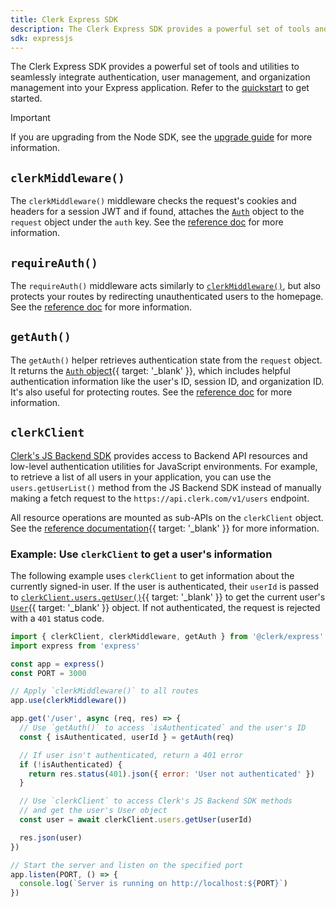 ```yaml
---
title: Clerk Express SDK
description: The Clerk Express SDK provides a powerful set of tools and utilities to seamlessly integrate authentication, user management, and organization management into your Express application.
sdk: expressjs
---
```


The Clerk Express SDK provides a powerful set of tools and utilities to seamlessly integrate authentication, user management, and organization management into your Express application. Refer to the [quickstart](/docs/expressjs/getting-started/quickstart) to get started.

> [!IMPORTANT]
> If you are upgrading from the Node SDK, see the [upgrade guide](/docs/guides/development/upgrading/upgrade-guides/node-to-express) for more information.

## `clerkMiddleware()`

The `clerkMiddleware()` middleware checks the request's cookies and headers for a session JWT and if found, attaches the [`Auth`](/docs/reference/backend/types/auth-object) object to the `request` object under the `auth` key. See the [reference doc](/docs/reference/express/clerk-middleware) for more information.

## `requireAuth()`

The `requireAuth()` middleware acts similarly to [`clerkMiddleware()`](#clerk-middleware), but also protects your routes by redirecting unauthenticated users to the homepage. See the [reference doc](/docs/reference/express/require-auth) for more information.

## `getAuth()`

The `getAuth()` helper retrieves authentication state from the `request` object. It returns the [`Auth` object](/docs/reference/backend/types/auth-object){{ target: '_blank' }}, which includes helpful authentication information like the user's ID, session ID, and organization ID. It's also useful for protecting routes. See the [reference doc](/docs/reference/express/get-auth) for more information.

## `clerkClient`

[Clerk's JS Backend SDK](/docs/js-backend/getting-started/quickstart) provides access to Backend API resources and low-level authentication utilities for JavaScript environments. For example, to retrieve a list of all users in your application, you can use the `users.getUserList()` method from the JS Backend SDK instead of manually making a fetch request to the `https://api.clerk.com/v1/users` endpoint.

All resource operations are mounted as sub-APIs on the `clerkClient` object. See the [reference documentation](/docs/js-backend/getting-started/quickstart#usage){{ target: '_blank' }} for more information.

### Example: Use `clerkClient` to get a user's information

The following example uses `clerkClient` to get information about the currently signed-in user. If the user is authenticated, their `userId` is passed to [`clerkClient.users.getUser()`](/docs/reference/backend/user/get-user){{ target: '_blank' }} to get the current user's [`User`](/docs/reference/javascript/user){{ target: '_blank' }} object. If not authenticated, the request is rejected with a `401` status code.

```js
import { clerkClient, clerkMiddleware, getAuth } from '@clerk/express'
import express from 'express'

const app = express()
const PORT = 3000

// Apply `clerkMiddleware()` to all routes
app.use(clerkMiddleware())

app.get('/user', async (req, res) => {
  // Use `getAuth()` to access `isAuthenticated` and the user's ID
  const { isAuthenticated, userId } = getAuth(req)

  // If user isn't authenticated, return a 401 error
  if (!isAuthenticated) {
    return res.status(401).json({ error: 'User not authenticated' })
  }

  // Use `clerkClient` to access Clerk's JS Backend SDK methods
  // and get the user's User object
  const user = await clerkClient.users.getUser(userId)

  res.json(user)
})

// Start the server and listen on the specified port
app.listen(PORT, () => {
  console.log(`Server is running on http://localhost:${PORT}`)
})
```
